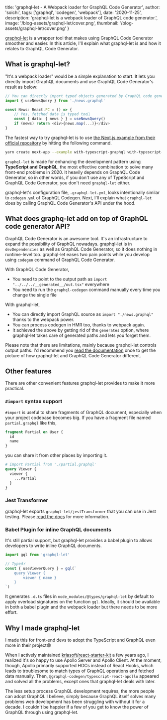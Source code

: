 
  title: 'graphql-let - A Webpack loader for GraphQL Code Generator',
  author: 'soichi',
  tags: ['graphql', 'codegen', 'webpack'],
  date: '2020-11-25',
  description: 'graphql-let is a webpack loader of GraphQL code generator.',
  image: '/blog-assets/graphql-let/cover.png',
  thumbnail: '/blog-assets/graphql-let/cover.png'
}


[graphql-let](https://github.com/piglovesyou/graphql-let) is a wrapper tool that makes using GraphQL Code Generator smoother and easier. In this article, I'll explain what graphql-let is and how it relates to GraphQL Code Generator.

## What is graphql-let?

"It's a webpack loader" would be a simple explanation to start. It lets you directly import GraphQL documents and use GraphQL Code Generator's result as below:

```typescript jsx
// You can directly import typed objects generated by GraphQL code generator⚡️
import { useNewsQuery } from './news.graphql'

const News: React.FC = () => {
    // Yes, fetched data is typed too💪
    const { data: { news } } = useNewsQuery()
    if (news) return <div>{news.map(...)}</div>
}
```

The fastest way to try graphql-let is to use [the Next.js example from their official repository](https://github.com/vercel/next.js/tree/canary/examples/with-typescript-graphql) by hitting the following command.

```bash
yarn create next-app --example with-typescript-graphql with-typescript-graphql-app
```

`graphql-let` is made for enhancing the development pattern using **TypeScript and GraphQL**, the most effective combination to solve many front-end problems in 2020. It heavily depends on GraphQL Code Generator, so in other words, if you don't use any of TypeScript and GraphQL Code Generator, you don't need `graphql-let` either.

graphql-let's configuration file, `.graphql-let.yml`, looks intentionally similar to `codegen.yml` of GraphQL Codegen. Next, I'll explain what `graphql-let` does by calling GraphQL Code Generator's API under the hood.

## What does graphq-let add on top of GraphQL code generator API?

GraphQL Code Generator is an awesome tool. It's an infrastructure to expand the possibility of GraphQL nowadays. graphql-let is in `devDependencies` as well as GraphQL Code Generator, so it does nothing in runtime-level too. graphql-let eases two pain points while you develop using `codegen` command of GraphQL Code Generator.

With GraphQL Code Generator,

- You need to point to the output path as `import "../../../__generated__/out.tsx"` everywhere
- You need to run the `graphql-codegen` command manually every time you change the single file

With graphql-let,

- You can directly import GraphQL source as `import "./news.graphql"` thanks to the webpack power.
- You can process codegen in HMR too, thanks to webpack again.
- It achieved the above by getting rid of the `generates` option, where graphql-let takes care of generated paths and lets you forget them.

Please note that there are limitations, mainly because graphql-let controls output paths. I'd recommend you [read the documentation](https://github.com/piglovesyou/graphql-let/#configuration-is-compatible-with-codegenyml-except) once to get the picture of how graphql-let and GraphQL Code Generator different.

## Other features

There are other convenient features graphql-let provides to make it more practical.

### `#import` syntax support

`#import` is useful to share fragments of GraphQL document, especially when your project codebase becomes big. If you have a fragment file named `partial.graphql` like this,

```graphql
fragment Partial on User {
  id
  name
}
```

you can share it from other places by importing it.

```graphql
# import Partial from './partial.graphql'
query Viewer {
  viewer {
    ...Partial
  }
}
```

### Jest Transformer

graphql-let exports `graphql-let/jestTransformer` that you can use in Jest testing. Please [read the docs](https://github.com/piglovesyou/graphql-let/#jest-transformer) for more information.

### Babel Plugin for inline GraphQL documents

It's still partial support, but graphql-let provides a babel plugin to allows developers to write inline GraphQL documents.

```typescript jsx
import gql from 'graphql-let'

// Typed️⚡️
const { useViewerQuery } = gql(`
    query Viewer {
        viewer { name }
    }
`)
```

It generates `.d.ts` files in `node_modules/@types/graphql-let` by default to apply overload signatures on the function `gql`. Ideally, it should be available in both a babel plugin and the webpack loader but there needs to be more effort.

## Why I made graphql-let

I made this for front-end devs to adopt the TypeScript and GraphQL even more in their project😄

When I actively maintained [kriasoft/react-starter-kit](https://github.com/kriasoft/react-starter-kit) a few years ago, I realized it's so happy to use Apollo Server and Apollo Client. At the moment, though, Apollo primarily supported HOCs instead of React Hooks, which leads to troublesome to match types of GraphQL operations and fetched data manually. Then, `@graphql-codegen/typescript-react-apollo` appeared and solved all the problems, except ones that graphql-let deals with later.

The less setup process GraphQL development requires, the more people can adopt GraphQL I believe, simply because GraphQL itself solves many problems web development has been struggling with without it for a decade. I couldn't be happier if a few of you get to know the power of GraphQL through using graphql-let.
